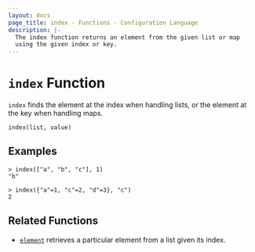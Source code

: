 ```yaml
---
layout: docs
page_title: index - Functions - Configuration Language
description: |-
  The index function returns an element from the given list or map
  using the given index or key.
---
```


# `index` Function

`index` finds the element at the index when handling lists, or the element at
the key when handling maps.

```hcl
index(list, value)
```

## Examples

```shell-session
> index(["a", "b", "c"], 1)
"b"
```

```shell-session
> index({"a"=1, "c"=2, "d"=3}, "c")
2
```

## Related Functions

- [`element`](/nomad/docs/reference/hcl2/functions/collection/element) retrieves a particular element from a list given
  its index.
